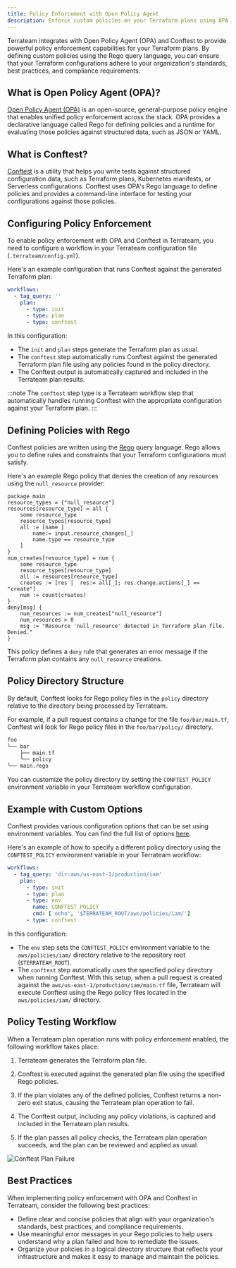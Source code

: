 ```yaml
---
title: Policy Enforcement with Open Policy Agent
description: Enforce custom policies on your Terraform plans using OPA and Conftest
---
```



Terrateam integrates with Open Policy Agent (OPA) and Conftest to provide powerful policy enforcement capabilities for your Terraform plans. By defining custom policies using the Rego query language, you can ensure that your Terraform configurations adhere to your organization's standards, best practices, and compliance requirements.

## What is Open Policy Agent (OPA)?

[Open Policy Agent (OPA)](https://www.openpolicyagent.org/) is an open-source, general-purpose policy engine that enables unified policy enforcement across the stack. OPA provides a declarative language called Rego for defining policies and a runtime for evaluating those policies against structured data, such as JSON or YAML.

## What is Conftest?

[Conftest](https://www.conftest.dev/) is a utility that helps you write tests against structured configuration data, such as Terraform plans, Kubernetes manifests, or Serverless configurations. Conftest uses OPA's Rego language to define policies and provides a command-line interface for testing your configurations against those policies.

## Configuring Policy Enforcement

To enable policy enforcement with OPA and Conftest in Terrateam, you need to configure a workflow in your Terrateam configuration file (`.terrateam/config.yml`).

Here's an example configuration that runs Conftest against the generated Terraform plan:
```yaml
workflows:
  - tag_query: ''
    plan:
      - type: init
      - type: plan
      - type: conftest
```

In this configuration:
- The `init` and `plan` steps generate the Terraform plan as usual.
- The `conftest` step automatically runs Conftest against the generated Terraform plan file using any policies found in the policy directory.
- The Conftest output is automatically captured and included in the Terrateam plan results.

:::note
The `conftest` step type is a Terrateam workflow step that automatically handles running Conftest with the appropriate configuration against your Terraform plan.
:::

## Defining Policies with Rego

Conftest policies are written using the [Rego](https://www.openpolicyagent.org/docs/latest/policy-language/) query language. Rego allows you to define rules and constraints that your Terraform configurations must satisfy.

Here's an example Rego policy that denies the creation of any resources using the `null_resource` provider:
```
package main
resource_types = {"null_resource"}
resources[resource_type] = all {
    some resource_type
    resource_types[resource_type]
    all := [name |
        name:= input.resource_changes[_]
        name.type == resource_type
    ]
}
num_creates[resource_type] = num {
    some resource_type
    resource_types[resource_type]
    all := resources[resource_type]
    creates := [res |  res:= all[_]; res.change.actions[_] == "create"]
    num := count(creates)
}
deny[msg] {
    num_resources := num_creates["null_resource"]
    num_resources > 0
    msg := "Resource 'null_resource' detected in Terraform plan file. Denied."
}
```

This policy defines a `deny` rule that generates an error message if the Terraform plan contains any `null_resource` creations.

## Policy Directory Structure

By default, Conftest looks for Rego policy files in the `policy` directory relative to the directory being processed by Terrateam.

For example, if a pull request contains a change for the file `foo/bar/main.tf`, Conftest will look for Rego policy files in the `foo/bar/policy/` directory.
```bash
foo
└── bar
    ├── main.tf
    └── policy
└── main.rego

```
You can customize the policy directory by setting the `CONFTEST_POLICY` environment variable in your Terrateam workflow configuration.

## Example with Custom Options

Conftest provides various configuration options that can be set using environment variables. You can find the full list of options [here](https://www.conftest.dev/options/).

Here's an example of how to specify a different policy directory using the `CONFTEST_POLICY` environment variable in your Terrateam workflow:
```yaml
workflows:
  - tag_query: 'dir:aws/us-east-1/production/iam'
    plan:
      - type: init
      - type: plan
      - type: env
        name: CONFTEST_POLICY
        cmd: ['echo', '$TERRATEAM_ROOT/aws/policies/iam/']
      - type: conftest
```

In this configuration:
- The `env` step sets the `CONFTEST_POLICY` environment variable to the `aws/policies/iam/` directory relative to the repository root (`$TERRATEAM_ROOT`).
- The `conftest` step automatically uses the specified policy directory when running Conftest.
With this setup, when a pull request is created against the `aws/us-east-1/production/iam/main.tf` file, Terrateam will execute Conftest using the Rego policy files located in the `aws/policies/iam/` directory.

## Policy Testing Workflow

When a Terrateam plan operation runs with policy enforcement enabled, the following workflow takes place:
<Steps>
1. Terrateam generates the Terraform plan file.

1. Conftest is executed against the generated plan file using the specified Rego policies.

1. If the plan violates any of the defined policies, Conftest returns a non-zero exit status, causing the Terrateam plan operation to fail.

1. The Conftest output, including any policy violations, is captured and included in the Terrateam plan results.

1. If the plan passes all policy checks, the Terrateam plan operation succeeds, and the plan can be reviewed and applied as usual.
</Steps>

![Conftest Plan Failure](../../../assets/policy-testing-terrateam-conftest-run-failure.png)

## Best Practices

When implementing policy enforcement with OPA and Conftest in Terrateam, consider the following best practices:
- Define clear and concise policies that align with your organization's standards, best practices, and compliance requirements.
- Use meaningful error messages in your Rego policies to help users understand why a plan failed and how to remediate the issues.
- Organize your policies in a logical directory structure that reflects your infrastructure and makes it easy to manage and maintain the policies.
